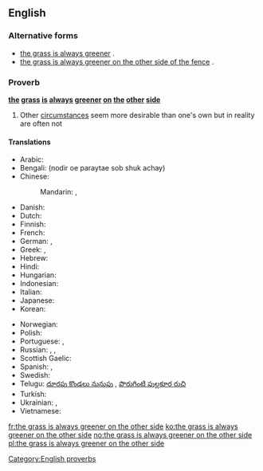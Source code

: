 ==English==

===Alternative forms===
* [[the grass is always greener]] {{qualifier|normal shortened form}}.
* [[the grass is always greener on the other side of the fence]] {{qualifier|normal long form}}.

===Proverb===
'''[[the]] [[grass]] [[is]] [[always]] [[green]]er [[on]] [[the]] [[other]] [[side]]'''

# Other [[circumstance]]s seem more desirable than one's own but in reality are often not

====Translations====
<!--Note: please provide EQUIVALENT IDIOMS in foreign languages - DO NOT TRANSLATE THE EXPRESSION WORD FOR WORD!-->
{{trans-top|desirability of other's circumstances}}
* Arabic: {{t|ar|طبيخ الجارة نوارة، وطبيخ أهل الدار مرار|alt=طبيخ الجارة نوّارة، وطبيخ أهل الدار مرار|sc=Arab}}
* Bengali: (nodir oe paraytae sob shuk achay)
* Chinese:
*: Mandarin: {{t-|zh|這山望著那山高 |sc=Hani}}, {{t-|zh|这山望着那山高 |tr=zhè shān wàngzhe nà shān gāo|sc=Hani}}
* Danish: {{t-|da|græsset er altid grønnere på den anden side af hækken}}
* Dutch: {{t-|nl|het gras is altijd groener aan de overkant}}
* Finnish: {{t|fi|ruoho on aina vihreämpää aidan toisella puolella}}
* French: {{t|fr|l'herbe est toujours plus verte dans le pré du voisin}}
* German: {{t|de|die Kirschen aus Nachbars Garten schmecken immer besser}}, {{t|de|die Kirschen aus Nachbars Garten schmecken immer noch am besten}} <!--literally: "the cherries from the neighbor's garden always taste better/still taste the best"-->
* Greek: {{t-|el|του γείτονα είναι πάντα καλύτερο}}, {{t-|el|το ξένο είναι πιο γλυκό}}
* Hebrew: {{t|he|הדשא של השכן ירוק יותר|tr=hadesheh shel hashakhen yarok yoter|sc=Hebr}}
* Hindi: {{t|hi|दूर के ढोल सुहावने|tr=dūr ke dhol suhāvne|sc=Deva}}
* Hungarian: {{t+|hu|a szomszéd rétje mindig zöldebb}}
* Indonesian: {{t|id|rumput tetangga selalu terlihat lebih hijau}}
* Italian: {{t-|it|l'erba del vicino è sempre più verde}}
* Japanese: {{t|ja|隣の芝生は青く見える|tr=tonari no shibafu wa aoku mieru|sc=Jpan}}
* Korean: {{t|ko|남의 떡이 더 커 보인다|tr=nam-ui tteog-i deo keo boinda|sc=Kore}}
{{trans-mid}}
* Norwegian: {{t+|no|gresset er alltid grønnere på den andre siden}}<!--the same as English, but also an idiom in Norwegian-->
* Polish: {{t|pl|chciec innych ludzi rzeczy, bo sie wydaja lepsze, ale w rzeczywistosci to sa takie same jak teraz masz}}
* Portuguese: {{t|pt|a galinha da vizinha é melhor que a minha}}, {{t|pt|a grama do vizinho é sempre mais verde}}
* Russian: {{t|ru|соседняя очередь всегда движется быстрее|tr=sosédnjaja óčeredʹ vsegdá dvížetsja bystréje|sc=Cyrl}}<!--literally: "the other queue always moves faster"-->, {{t|ru|там хорошо, где нас нет|tr=tam xorošó, gde nas net|sc=Cyrl}}<!-- Things are good where we aren’t -->, {{qualifier|vulgar}} {{t|ru|в чужих руках толще|tr=v čužíx rukáx tólšče|sc=Cyrl}}<!--(one’s prick) gets thicker in someone else’s hands-->
* Scottish Gaelic: {{t|gd|'s e miann an lacha an loch air nach bi i}}
* Spanish: {{t-|es|la hierba siempre es más verde del otro lado}}, {{t-|es|el pasto siempre es más verde del otro lado}}
* Swedish: {{t-|sv|gräset är alltid grönare på andra sidan}}<!--the same as English, but also an idiom in Swedish-->
* Telugu: [[దూరపు కొండలు నునుపు]]<!-- Distant hills look smooth -->, [[పొరుగింటి పుల్లకూర రుచి]]<!-- Even the sour curry of the neighbour tastes good-->
* Turkish: {{t|tr|davulun sesi uzaktan hoş gelir}}<!-- a big drum sounds good only from afar -->
* Ukrainian: {{qualifier|the neighbour's house is white}} {{t|uk|у сусiда хата бiла|tr=u susída xáta bíla|sc=Cyrl}}, {{qualifier|the neighbour's house is whiter}} {{t|uk|у сусiда хата бiлiша|tr=u susída xáta bilíša|sc=Cyrl}}
* Vietnamese: {{t|vi|đứng núi này trông núi nọ}}<!-- while standing at a mountain looking at another one -->
{{trans-bottom}}

[[Category:English proverbs]]

[[fr:the grass is always greener on the other side]]
[[ko:the grass is always greener on the other side]]
[[no:the grass is always greener on the other side]]
[[pl:the grass is always greener on the other side]]